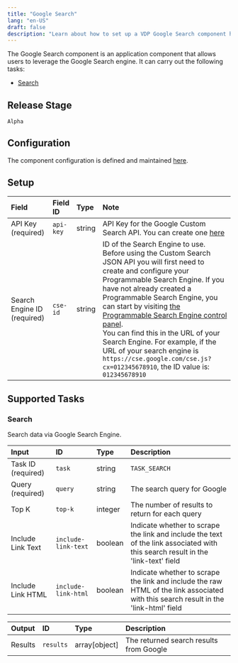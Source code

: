 ```yaml
---
title: "Google Search"
lang: "en-US"
draft: false
description: "Learn about how to set up a VDP Google Search component https://github.com/instill-ai/instill-core"
---
```


The Google Search component is an application component that allows users to leverage the Google Search engine.
It can carry out the following tasks:

- [Search](#search)



## Release Stage

`Alpha`



## Configuration

The component configuration is defined and maintained [here](https://github.com/instill-ai/component/blob/main/application/googlesearch/v0/config/definition.json).




## Setup


| Field | Field ID | Type | Note |
| :--- | :--- | :--- | :--- |
| API Key (required) | `api-key` | string | API Key for the Google Custom Search API. You can create one <a href="https://developers.google.com/custom-search/v1/overview#api-key">here</a> |
| Search Engine ID (required) | `cse-id` | string | ID of the Search Engine to use. Before using the Custom Search JSON API you will first need to create and configure your Programmable Search Engine. If you have not already created a Programmable Search Engine, you can start by visiting [the Programmable Search Engine control panel](https://programmablesearchengine.google.com/controlpanel/all). <br /> You can find this in the URL of your Search Engine. For example, if the URL of your search engine is `https://cse.google.com/cse.js?cx=012345678910`, the ID value is: `012345678910` |




## Supported Tasks

### Search

Search data via Google Search Engine.


| Input | ID | Type | Description |
| :--- | :--- | :--- | :--- |
| Task ID (required) | `task` | string | `TASK_SEARCH` |
| Query (required) | `query` | string | The search query for Google |
| Top K | `top-k` | integer | The number of results to return for each query |
| Include Link Text | `include-link-text` | boolean | Indicate whether to scrape the link and include the text of the link associated with this search result in the 'link-text' field |
| Include Link HTML | `include-link-html` | boolean | Indicate whether to scrape the link and include the raw HTML of the link associated with this search result in the 'link-html' field |



| Output | ID | Type | Description |
| :--- | :--- | :--- | :--- |
| Results | `results` | array[object] | The returned search results from Google |







